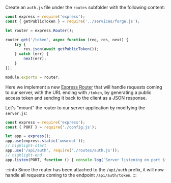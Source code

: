 Create an `auth.js` file under the `routes` subfolder with the following content:

```js title="routes/auth.js"
const express = require('express');
const { getPublicToken } = require('../services/forge.js');

let router = express.Router();

router.get('/token', async function (req, res, next) {
    try {
        res.json(await getPublicToken());
    } catch (err) {
        next(err);
    }
});

module.exports = router;
```

Here we implement a new [Express Router](http://expressjs.com/en/4x/api.html#router) that will handle
requests coming to our server, with the URL ending with `/token`, by generating a public access token
and sending it back to the client as a JSON response.

Let's "mount" the router to our server application by modifying the `server.js`:

```js title="server.js"
const express = require('express');
const { PORT } = require('./config.js');

let app = express();
app.use(express.static('wwwroot'));
// highlight-start
app.use('/api/auth', require('./routes/auth.js'));
// highlight-end
app.listen(PORT, function () { console.log(`Server listening on port ${PORT}...`); });
```

:::info
Since the router has been attached to the `/api/auth` prefix, it will now handle all requests
coming to the endpoint `/api/auth/token`.
:::
